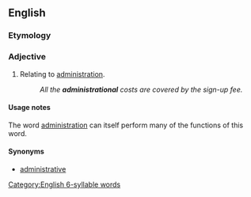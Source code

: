 ==English==

===Etymology===
{{suffix|en|administration|al}}

===Adjective===
{{en-adj|-}}

# {{lb|en|nonstandard}} Relating to [[administration]].
#: ''All the '''administrational''' costs are covered by the sign-up fee.''

====Usage notes====
The word [[administration]] can itself perform many of the functions of this word.

====Synonyms====
* [[administrative]]

[[Category:English 6-syllable words]]